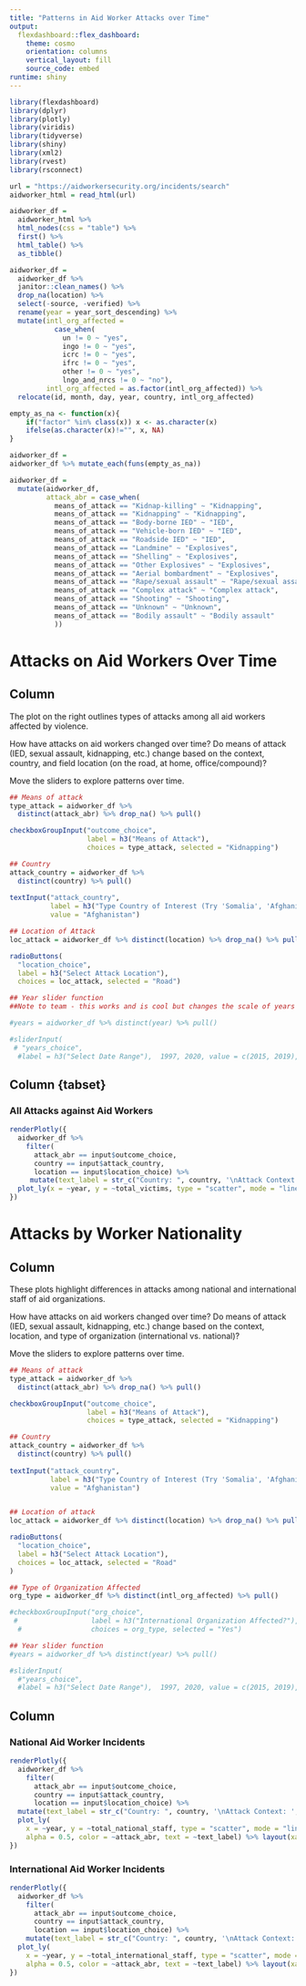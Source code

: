 ```yaml
---
title: "Patterns in Aid Worker Attacks over Time"
output: 
  flexdashboard::flex_dashboard:
    theme: cosmo 
    orientation: columns
    vertical_layout: fill
    source_code: embed
runtime: shiny
---
```


```r
library(flexdashboard)
library(dplyr)
library(plotly)
library(viridis)
library(tidyverse)
library(shiny)
library(xml2)
library(rvest)
library(rsconnect)
```

```r
url = "https://aidworkersecurity.org/incidents/search"
aidworker_html = read_html(url)

aidworker_df = 
  aidworker_html %>% 
  html_nodes(css = "table") %>%  
  first() %>% 
  html_table() %>% 
  as_tibble()

aidworker_df =
  aidworker_df %>%
  janitor::clean_names() %>% 
  drop_na(location) %>% 
  select(-source, -verified) %>% 
  rename(year = year_sort_descending) %>% 
  mutate(intl_org_affected = 
           case_when(
             un != 0 ~ "yes",
             ingo != 0 ~ "yes",
             icrc != 0 ~ "yes",
             ifrc != 0 ~ "yes",
             other != 0 ~ "yes",
             lngo_and_nrcs != 0 ~ "no"),
         intl_org_affected = as.factor(intl_org_affected)) %>% 
  relocate(id, month, day, year, country, intl_org_affected)

empty_as_na <- function(x){
    if("factor" %in% class(x)) x <- as.character(x) 
    ifelse(as.character(x)!="", x, NA)
}

aidworker_df = 
aidworker_df %>% mutate_each(funs(empty_as_na))

aidworker_df = 
  mutate(aidworker_df, 
         attack_abr = case_when(
           means_of_attack == "Kidnap-killing" ~ "Kidnapping",
           means_of_attack == "Kidnapping" ~ "Kidnapping",
           means_of_attack == "Body-borne IED" ~ "IED", 
           means_of_attack == "Vehicle-born IED" ~ "IED", 
           means_of_attack == "Roadside IED" ~ "IED",
           means_of_attack == "Landmine" ~ "Explosives", 
           means_of_attack == "Shelling" ~ "Explosives",
           means_of_attack == "Other Explosives" ~ "Explosives",
           means_of_attack == "Aerial bombardment" ~ "Explosives",
           means_of_attack == "Rape/sexual assault" ~ "Rape/sexual assault",
           means_of_attack == "Complex attack" ~ "Complex attack",
           means_of_attack == "Shooting" ~ "Shooting",
           means_of_attack == "Unknown" ~ "Unknown", 
           means_of_attack == "Bodily assault" ~ "Bodily assault"
           ))


```

Attacks on Aid Workers Over Time 
==================================================

Column  {.sidebar}
-----------------------------------------------------------------------



The plot on the right outlines types of attacks among all aid workers affected by violence. 

How have attacks on aid workers changed over time? Do means of attack (IED, sexual assault, kidnapping, etc.) change based on the context, country, and field location (on the road, at home, office/compound)? 

Move the sliders to explore patterns over time.

```r

## Means of attack 
type_attack = aidworker_df %>% 
  distinct(attack_abr) %>% drop_na() %>% pull()

checkboxGroupInput("outcome_choice", 
                   label = h3("Means of Attack"),
                   choices = type_attack, selected = "Kidnapping")

## Country 
attack_country = aidworker_df %>% 
  distinct(country) %>% pull()
  
textInput("attack_country", 
          label = h3("Type Country of Interest (Try 'Somalia', 'Afghanistan', or 'DR Congo')"),
          value = "Afghanistan")

## Location of Attack 
loc_attack = aidworker_df %>% distinct(location) %>% drop_na() %>% pull()

radioButtons(
  "location_choice",
  label = h3("Select Attack Location"),
  choices = loc_attack, selected = "Road")

## Year slider function 
##Note to team - this works and is cool but changes the scale of years and sometimes goes to .5 - let's fix if we have time at the end but disregard if not 

#years = aidworker_df %>% distinct(year) %>% pull()

#sliderInput(
 # "years_choice",
  #label = h3("Select Date Range"),  1997, 2020, value = c(2015, 2019), step = NULL, round = FALSE, ticks = TRUE, animate = FALSE, sep = "")
```


Column {tabset}
-----------------------------------------------------------------------

### All Attacks against Aid Workers 

```r

renderPlotly({ 
  aidworker_df %>%
    filter(
      attack_abr == input$outcome_choice,
      country == input$attack_country,
      location == input$location_choice) %>% 
     mutate(text_label = str_c("Country: ", country, '\nAttack Context: ', attack_context, '\n Event Description: ', details)) %>% 
  plot_ly(x = ~year, y = ~total_victims, type = "scatter", mode = "lines", alpha = 0.5, color = ~attack_abr, text = ~text_label) %>% layout(xaxis = "Year", yaxis = "Number of Aid Workers Attacked")
})

```

Attacks by Worker Nationality 
=========================================

Column  {.sidebar}
-----------------------------------------------------------------------


These plots highlight differences in attacks among national and international staff of aid organizations. 

How have attacks on aid workers changed over time? Do means of attack (IED, sexual assault, kidnapping, etc.) change based on the context, location, and type of organization (international vs. national)? 
  
Move the sliders to explore patterns over time.

```r

## Means of attack 
type_attack = aidworker_df %>% 
  distinct(attack_abr) %>% drop_na() %>% pull()

checkboxGroupInput("outcome_choice", 
                   label = h3("Means of Attack"),
                   choices = type_attack, selected = "Kidnapping")

## Country 
attack_country = aidworker_df %>% 
  distinct(country) %>% pull()
  
textInput("attack_country", 
          label = h3("Type Country of Interest (Try 'Somalia', 'Afghanistan', or 'DR Congo')"),
          value = "Afghanistan")


## Location of attack 
loc_attack = aidworker_df %>% distinct(location) %>% drop_na() %>% pull()

radioButtons(
  "location_choice",
  label = h3("Select Attack Location"),
  choices = loc_attack, selected = "Road"
)

## Type of Organization Affected 
org_type = aidworker_df %>% distinct(intl_org_affected) %>% pull()

#checkboxGroupInput("org_choice", 
 #                  label = h3("International Organization Affected?"),
  #                 choices = org_type, selected = "Yes")

## Year slider function 
#years = aidworker_df %>% distinct(year) %>% pull()

#sliderInput(
  #"years_choice",
  #label = h3("Select Date Range"),  1997, 2020, value = c(2015, 2019), step = NULL, round = FALSE, ticks = TRUE, animate = FALSE, sep = "")

```

Column {data-width=650}
-----------------------------------------------------------------------

### National Aid Worker Incidents 

```r

renderPlotly({ 
  aidworker_df %>%
    filter(
      attack_abr == input$outcome_choice,
      country == input$attack_country,
      location == input$location_choice) %>% 
  mutate(text_label = str_c("Country: ", country, '\nAttack Context: ', attack_context), '\n Event Description: ', details) %>% 
  plot_ly(
    x = ~year, y = ~total_national_staff, type = "scatter", mode = "lines",
    alpha = 0.5, color = ~attack_abr, text = ~text_label) %>% layout(xaxis = "Year", yaxis = "Number of National Staff Attacked")
})

```

### International Aid Worker Incidents 

```r

renderPlotly({ 
  aidworker_df %>%
    filter(
      attack_abr == input$outcome_choice,
      country == input$attack_country,
      location == input$location_choice) %>% 
    mutate(text_label = str_c("Country: ", country, '\nAttack Context:', attack_context, '\n Event Description: ', details)) %>% 
  plot_ly(
    x = ~year, y = ~total_international_staff, type = "scatter", mode = "lines",
    alpha = 0.5, color = ~attack_abr, text = ~text_label) %>% layout(xaxis = "Year", yaxis = "Number of International Staff Attacked")
})

```

